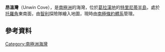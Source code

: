 {{coord|63|19|S|57|54|W|display=title}}

'''昂溫灣'''（Unwin Cove），是[[南極洲|南極洲]]的海灣，位於[[葛拉漢地|葛拉漢地]]的[[特里尼蒂半島|特里尼蒂半島]]，處於[[托羅角|托羅角]]東南面，由[[智利|智利]]探險隊繪入地圖，現時由[[南極條約體系|南極條約體系]]管理。

==參考資料==
{{usgs-gazetteer}}

{{Antarctica-geo-stub}}
[[Category:南極洲海灣|Category:南極洲海灣]]